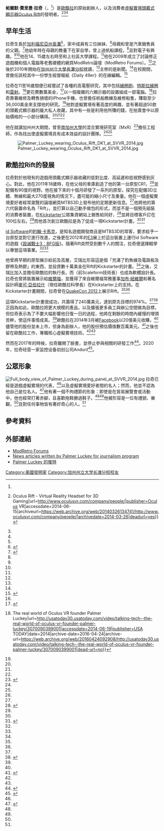 {{Infobox person
| name        = 帕爾默·費里曼·拉奇<br>Palmer Freeman Luckey
| image       = Palmer Luckey at SVVR 2014.jpg
| caption     = 帕爾默·拉奇出席2014年矽谷虛擬實境（SVVR）研討及博覽會
| birth_date  = {{birth date and age|1992|9|19}}<ref name=redditbirthday>{{cite web|title=Happy Birthday to Palmer Luckey, creator of the Oculus :D<3|url=http://www.reddit.com/r/oculus/comments/1mpbwl/happy_birthday_to_palmer_luckey_creator_of_the/|website=Reddit|date=2013-09-19|accessdate=2014-06-15|archive-date=2015-04-04|archive-url=https://web.archive.org/web/20150404014910/https://www.reddit.com/r/oculus/comments/1mpbwl/happy_birthday_to_palmer_luckey_creator_of_the/|dead-url=no}}</ref>
| birth_place = [[加利福尼亞州|加利福尼亞州]][[長灘_(加利福尼亞州)|長灘]]<ref name=latimes>{{cite news|last1=Martens|first1=Todd|title=Palmer Luckey's Oculus Rift could be a virtual reality breakthrough|url=http://herocomplex.latimes.com/games/palmer-luckeys-oculus-rift-could-be-a-virtual-reality-breakthrough/|accessdate=2014-06-15|work=Hero Complex: Pop Culture Unmasked|publisher=Los Angeles Times|date=2013-06-08|archive-date=2018-09-09|archive-url=https://web.archive.org/web/20180909040854/http://herocomplex.latimes.com/games/palmer-luckeys-oculus-rift-could-be-a-virtual-reality-breakthrough/|dead-url=no}}</ref>
| nationality = 美國
| occupation  = [[歐酷拉|歐酷拉]]的創辦人
| known_for   = [[Oculus_Rift|Oculus Rift]]的發明者
}}
'''帕爾默·費里曼·拉奇'''（{{lang-en|Palmer Freeman Luckey}}，{{bd|1992年|9月19日}}<ref name=redditbirthday/>）是[[歐酷拉|歐酷拉]]的原始創辦人，以及消費者[[虛擬實境|虛擬實境]][[頭戴式顯示器|頭戴式顯示器]][[Oculus_Rift|Oculus Rift]]的發明者。<ref name=oculusvr>{{cite web|title=People {{!}} Oculus Rift - Virtual Reality Headset for 3D Gaming|url=http://www.oculusvr.com/company/people/|publisher=Oculus VR|accessdate=2014-06-15|archiveurl=https://web.archive.org/web/20140326134741/http://www.oculusvr.com/company/people/|archivedate=2014-03-26|deadurl=yes}}</ref><ref name=grandpa /><ref name=corporaterecords />

== 早年生活 ==
拉奇生長於[[加利福尼亞州|加利福尼亞州]][[長灘_(加利福尼亞州)|長灘]]<ref name=latimes/>，家中成員有三位妹妹、<ref name=roadtovr>{{cite news|last1=Lang|first1=Ben|title=Q&A With Palmer Luckey, Creator of the Oculus Rift|url=http://www.roadtovr.com/palmer-luckey-oculus-rift-interview/|accessdate=2014-06-21|publisher=Road to VR|date=2012-10-16|archive-date=2020-11-12|archive-url=https://web.archive.org/web/20201112003344/https://www.roadtovr.com/palmer-luckey-oculus-rift-interview/|dead-url=no}}</ref>母親和曾是汽車銷售員的父親。<ref name=eurogamer>{{cite news|last1=Purchese|first1=Robert|title=Happy Go Luckey: Meet the 20-year-old creator of Oculus Rift|url=http://www.eurogamer.net/articles/2013-07-11-happy-go-luckey-meet-the-20-year-old-creator-of-oculus-rift|accessdate=2014-06-15|publisher=Eurogamer.net|date=2013-07-11|archive-date=2021-01-13|archive-url=https://web.archive.org/web/20210113193610/https://www.eurogamer.net/articles/2013-07-11-happy-go-luckey-meet-the-20-year-old-creator-of-oculus-rift|dead-url=no}}</ref>他幼年時在母親的教養下在家自學，曾上過帆船課程，<ref name=nypost/>且對電子有興趣。<ref name=grandpa/><ref name=wired/>他在14、15歲左右時至{{le|金西學院|Golden West College}}和{{le|長灘城市學院|Long Beach City College}}上社區大學課程。<ref name=roadtovr/>他在2009年成立了討論修正遊戲機和個人電腦等老舊硬體的網頁ModRetro論壇（ModRetro Forums）。<ref name=oculusvr/>之後於2010年開始在[[加州州立大學長灘分校|加州州立大學長灘分校]]就讀，<ref name=latimes/>主修的是新聞。<ref name=eurogamer/>在校期間，曾擔任該校其中一份學生經營報紙《Daily 49er》的在線編輯。<ref name="Daily 49er">{{cite web|url=http://www.daily49er.com/staff/?writer=Palmer%20Luckey|title=Daily 49er : Staff|publisher=Daily 49er|accessdate=2014-09-08|archive-date=2018-11-14|archive-url=https://web.archive.org/web/20181114224801/http://www.daily49er.com/staff/?writer=Palmer%20Luckey|dead-url=no}}</ref>

拉奇在11至16歲間便已經嘗試了各種的高電壓研究，其中包括[[線圈砲|線圈砲]]、[[特斯拉線圈|特斯拉線圈]]和[[雷射|雷射]]。<ref name=latimes/>更花費數萬美金，<ref name=wired>{{cite news|last1=Peckham|first1=Matt|title=The Inside Story of Oculus Rift and How Virtual Reality Became Reality|url=http://www.wired.com/2014/05/oculus-rift-4/|accessdate=2014-06-15|publisher=Wired|date=2014-05-20|archive-date=2021-01-18|archive-url=https://web.archive.org/web/20210118234136/https://www.wired.com/2014/05/oculus-rift-4/|dead-url=no}}</ref>以一個複雜的六顯示器的設置組成一部電腦。<ref>{{cite news|last1=Graham|first1=Jefferson|title=Talking Tech {{!}} The real world of Oculus VR founder Palmer Luckey|url=http://usatoday30.usatoday.com/video/talking-tech--the-real-world-of-oculus-vr-founder-palmer-luckey/3070090399001|accessdate=2014-06-19|publisher=USA TODAY|date=2014|archive-date=2016-04-24|archive-url=https://web.archive.org/web/20160424092908/http://usatoday30.usatoday.com/video/talking-tech--the-real-world-of-oculus-vr-founder-palmer-luckey/3070090399001|dead-url=no}}</ref>拉奇靠著維修及轉售損壞的iPhone手機，也曾擔任帆船教練及維修船隻，賺取至少36,000美金來支撐他的研究。<ref name=roadtovr/>他對虛擬實境有著高度的興趣，並有著超過50款的頭戴式顯示器的龐大私人收藏，其中有一些是利用他所賺的錢，在拍賣會中以原始價格的一小部分購得。<ref name=latimes/><ref name=eurogamer/><ref name=wired/>

他在就讀加州州大期間，曾至[[南加州大學|南加州大學]]{{le|創造性技術研究院|Institute for Creative Technologies}}的混合實境研究室（MxR）<ref>{{Cite web |url=http://projects.ict.usc.edu/mxr/ |title=Mixed Reality Lab (MxR) |access-date=2014-11-17 |archive-url=https://web.archive.org/web/20141121064806/http://projects.ict.usc.edu/mxr/ |archive-date=2014-11-21 |dead-url=yes }}</ref>擔任工程師，作為找出使虛擬實境具有成本效益的設計團隊。<ref name=latimes/><ref name=oculusvr/>

[[File:Palmer_Luckey_wearing_Oculus_Rift_DK1_at_SVVR_2014.jpg|thumb]]

== 歐酷拉Rift的發展 ==
拉奇對於他現有的遊戲用頭戴式顯示器收藏的低對比度、高延遲和低視野感到灰心。對此，他在2011年18歲時，在他父母的車庫創造了他的第一台原型CR1，<ref name=eurogamer/>並配備有90度的視野。他在接下來的十個月研發了一系列的原型，探究在配備3D立體、無線和最大270度視角的情況下，盡可能的縮小尺寸及重量。他在一個虛擬實境愛好者經常瀏覽的論壇網頁MTBS3D上發布他的定期更新信息。<ref name=wired/>他將他的第六代裝置命名為「Rift」，並打算以自己動手做包的形式，而並不是一個預先組裝的消費者裝置，在[[Kickstarter|Kickstarter]]公眾集資網站上銷售給同好，<ref>{{cite web|last1=Luckey|first1=Palmer|title=Oculus "Rift" : An open-source HMD for Kickstarter|url=http://www.mtbs3d.com/phpbb/viewtopic.php?f=140&t=14777|website=MTBS3D|date=2009-08-21|accessdate=2014-06-19|archive-date=2020-11-30|archive-url=https://web.archive.org/web/20201130171941/https://www.mtbs3d.com/phpbb/viewtopic.php?t=14777&f=140|dead-url=no}}</ref>並將目標客戶訂在100位左右。<ref name=wired/>而他首次創立歐酷拉是為了促成一項Kickstarter計畫。<ref name=eurogamer/><ref name="ifanr">{{cite web|author=陈一斌|title=Oculus VR——虚拟现实背后光荣之路|url=http://www.ifanr.com/421405|work=ifanr.com|publisher=爱范儿|date=2014-05-23|accessdate=2014-11-17|archive-date=2020-09-24|archive-url=https://web.archive.org/web/20200924120529/https://www.ifanr.com/421405|dead-url=no}}</ref>

[[id_Software|id Software]]的[[約翰·卡馬克|約翰·卡馬克]]，是知名遊戲開發商且是MTBS3D的常客，要求給予一台原型並對它進行改進，之後更在2012年的[[E3电子娱乐展|E3]]展上於這台裝置上運行id Software的遊戲《[[毁灭战士3#BFG版|毀滅戰士3：BFG版]]》。隨著Rift突然受到數千人的關注，拉奇便選擇輟學以專營這項事業。<ref name=eurogamer/><ref name=ifanr/>

他曾將早期的原型展示給前{{le|Gaikai|Gaikai}}及{{le|Scaleform|Scaleform}}高層{{le|布倫丹·艾瑞比|Brendan Iribe}}，艾瑞比形容這是個「充滿了釣魚線及電路板及膠帶及熱膠」的東西，並投資數十萬美金在Rift的Kickstarter的計畫。<ref name=latimes/>之後，艾瑞比加入並擔任歐酷拉的執行長，而{{le|麥可·安東諾夫|Michael Antonov}}（前Scaleform技術長）也成為軟體設計長。拉奇也曾將裝置展示給[[維爾福|維爾福]]，並獲得了來自維爾福常務董事[[加布·紐維爾|加布·紐維爾]]和著名設計師[[麥可·亞伯拉什|麥可·亞伯拉什]]（現任歐酷拉科學長）在Kickstarter上的支持。在Kickstarter計畫期間，拉奇曾在[[QuakeCon|QuakeCon 2012]]上展示Rift。<ref name=eurogamer/><ref name=ifanr/>

這項Kickstarter計畫很成功，共籌得了240萬美元，達到原先目標的974%。<ref name=eurogamer/><ref name="sina">{{cite news|title=解密Oculus VR：90后輟學者把公司賣了20億美元|url=http://finance.sina.com/bg/tech/sinacn/su/20140326/0533997317.html|work=北京新浪網|publisher=[[新浪|新浪]]|date=2014-03-26|accessdate=2014-11-17|archive-date=2020-08-21|archive-url=https://web.archive.org/web/20200821094247/http://finance.sina.com/bg/tech/sinacn/su/20140326/0533997317.html|dead-url=no}}</ref>正因為如此，歐酷拉把更大規模的產品，以及擴張更多員工與辦公空間做為目標，但拉奇表示為了不要大幅影響他日復一日的過程，他將在剩餘的時間內緩慢的埋頭苦幹，使這件事情成真。<ref name=eurogamer/>歐酷拉在2014年3月被[[Facebook|Facebook]]以20億美元收購，<ref name=sina/>儘管他的股份並未上市，但身為創辦人，他的股份預估價值數百萬美元。<ref name=nypost>{{cite news|last1=Whitehouse|first1=Kaja|title=Oculus founder, just 21, 'never imagined' $2B Facebook deal|url=http://nypost.com/2014/03/26/oculus-vr-founder-just-21-sells-to-zuckerberg-for-2-billion/|accessdate=2014-06-19|publisher=New York Post|date=2014-03-26|archive-date=2020-12-31|archive-url=https://web.archive.org/web/20201231163932/https://nypost.com/2014/03/26/oculus-vr-founder-just-21-sells-to-zuckerberg-for-2-billion/|dead-url=no}}</ref>之後也留在歐酷拉工作，專職核心虛擬實境技術。<ref name=vrfocusinterview/><ref name=ifanr/>

然而在2017年的時候，拉奇離開了臉書，並停止參與相關的研發工作<ref>{{cite news|last1=Orland|first1=Kyle|title=Oculus co-founder Palmer Luckey leaves Facebook|url=https://arstechnica.com/gaming/2017/03/oculus-co-founder-palmer-luckey-leaves-facebook/|access-date=30 March 2017|publisher=Ars Technica|date=30 March 2017|archive-date=2020-11-14|archive-url=https://web.archive.org/web/20201114193411/https://arstechnica.com/gaming/2017/03/oculus-co-founder-palmer-luckey-leaves-facebook/|dead-url=no}}</ref>。2020年，拉奇经营一家监控设备初创公司Anduril<ref>{{Cite web |url=https://www.bbc.com/zhongwen/simp/science-55170594 |title=Oculus创始人：一些美国公司因垂涎中国市场拒绝与军方合作 |access-date=2020-12-05 |archive-date=2020-12-12 |archive-url=https://web.archive.org/web/20201212105447/https://www.bbc.com/zhongwen/simp/science-55170594 |dead-url=no }}</ref>。

== 公眾形象 ==
[[File:Full_body_view_of_Palmer_Luckey_during_panel_at_SVVR_2014.jpg|thumb]]
拉奇已經是遊戲虛擬實境的代表，<ref name=eurogamer/>以及虛擬實境愛好者間的名人；然而，他並不認為他自己是位名人。<ref name=vrfocusinterview>{{cite news|title=Palmer Luckey on Palmer Luckey: A VRFocus Interview|url=https://www.youtube.com/watch?v=srXavcUp30Y|accessdate=2014-06-19|publisher=VRFocus|date=2014-06-04|archive-date=2016-12-02|archive-url=https://web.archive.org/web/20161202084141/https://www.youtube.com/watch?v=srXavcUp30Y|dead-url=no}}</ref>他有著一個不拘禮節的形象：即使是在貿易展覽會或活動中，他也經常打著赤腳，且喜歡拖鞋勝過鞋子。<ref name=nypost/><ref name=wired/>他被形容是一位有禮貌、樂觀，<ref name=eurogamer/>且對任何事物皆有著好奇心的人。<ref name=wired/>

== 參考資料 ==
{{reflist|refs=
<ref name=grandpa>{{cite web|last1=Freeman|first1=Lary|title=Oculus Rift Kickstarter campaign: comment by grandfather|url=https://www.kickstarter.com/projects/1523379957/oculus-rift-step-into-the-game/comments?cursor=1105041&direction=asc|accessdate=2014-06-15|archive-date=2017-11-07|archive-url=https://web.archive.org/web/20171107004727/https://www.kickstarter.com/projects/1523379957/oculus-rift-step-into-the-game/comments?cursor=1105041&direction=asc|dead-url=no}}</ref><ref name=corporaterecords>{{cite web|title=Corporate Officers, Directors and C-Level Executives for OCULUS LLC|url=http://www.wysk.com/index/california/long-beach/4lup937/oculus-llc/officers|publisher=Wysk|accessdate=2014-06-15|deadurl=yes|archiveurl=https://web.archive.org/web/20140619221207/http://www.wysk.com/index/california/long-beach/4lup937/oculus-llc/officers|archivedate=2014-06-19}}</ref>
<ref name=nypost>{{cite news|last1=Whitehouse|first1=Kaja|title=Oculus founder, just 21, 'never imagined' $2B Facebook deal|url=http://nypost.com/2014/03/26/oculus-vr-founder-just-21-sells-to-zuckerberg-for-2-billion/|accessdate= 2014-06-19|publisher=New York Post|date=2014-03-26}}</ref>
}}

== 外部連結 ==
* [http://forums.modretro.com/ ModRetro Forums] {{Wayback|url=http://forums.modretro.com/ |date=20160414093148 }}
* [http://www.daily49er.com/staff/?writer=Palmer%20Luckey News articles written by Palmer Luckey for journalism program] {{Wayback|url=http://www.daily49er.com/staff/?writer=Palmer%20Luckey |date=20181114224801 }}
* [https://twitter.com/PalmerLuckey Palmer Luckey 的推特] {{Wayback|url=https://twitter.com/PalmerLuckey |date=20201112042030 }}

{{DEFAULTSORT:Luckey, Palmer}}

[[Category:美國發明家|Category:美國發明家]]
[[Category:加州州立大学长滩分校校友|Category:加州州立大学长滩分校校友]]